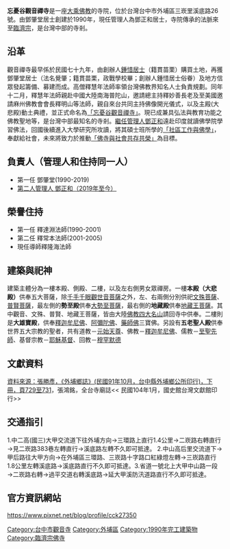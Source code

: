 '''忘憂谷觀音禪寺'''是一座[[大乘佛教|大乘佛教]]的寺院，位於台灣台中市外埔區三崁里溪底路26號。由鄧肇堂居士創建於1990年，現任管理人為鄧正和居士，寺院傳承的法脈來至[[臨濟宗|臨濟宗]]，是台灣中部的寺剎。

== 沿革 ==
觀音禪寺最早係於民國七十九年，由創辦人[[鍾惜居士|鍾惜居士]]（籍貫苗栗）購買土地，再獲鄧肇堂居士（法名覺肇；籍貫苗栗，政戰學校畢；創辦人鍾惜居士俗眷）及地方信眾發起籌備、募建而成。高僧釋慧年法師率領台灣佛教界知名人士負責規劃。同年十二月，釋慧年法師親赴中國大陸南海普陀山，邀請總主持釋妙善長老及至美國邀請麻州佛教會會長釋明山等法師，親自來台共同主持佛像開光儀式，以及主殿(大悲殿)動土典禮，並正式命名為[[「忘憂谷觀音禪寺」|「忘憂谷觀音禪寺」]]。現已成兼具弘法與教育功能之佛教聖地等，是台灣中部最知名的寺剎。[[繼任管理人鄧正和|繼任管理人鄧正和]]遠赴印度就讀佛學院學習佛法，回國後續進入大學研究所攻讀，將其碩士班所學的[[「社區工作與佛學」|「社區工作與佛學」]]，奉獻給社會，未來將致力於推動[[「佛寺與社會共存共榮」|「佛寺與社會共存共榮」]]為目標。

== 負責人（管理人和住持同一人）==
*第一任 鄧肇堂(1990-2019)
*[[繼任管理人_鄧正和|第二人管理人 鄧正和（2019年至今）]]
</big>

== 榮譽住持 ==
*第一任 釋達淵法師(1990-2001)
*第二任 釋常本法師(2001-2005)
*現任導師釋隆海法師

== 建築與祀神 ==
建築主體分為一樓本殿、側殿、二樓，以及左右側男女眾禪房。一樓'''本殿（大悲殿）'''供奉五大菩薩，除[[千手千眼觀世音菩薩|千手千眼觀世音菩薩]]之外，左、右兩側分別供祀[[文殊菩薩|文殊菩薩]]、[[普賢菩薩|普賢菩薩]]，最左側的'''勢至殿'''供奉[[大勢至菩薩|大勢至菩薩]]，最右側的'''地藏殿'''供奉[[地藏王菩薩|地藏王菩薩]]。其中觀音、文殊、普賢、地藏王菩薩，皆由大陸[[佛教四大名山|佛教四大名山]]請回寺中供奉。二樓則是'''大雄寶殿'''，供奉[[釋迦牟尼佛|釋迦牟尼佛]]、[[阿彌陀佛|阿彌陀佛]]、[[藥師佛|藥師佛]]三寶佛。另設有'''五老聖人殿'''供奉世界五大宗教的聖者，共有道教－[[元始天尊|元始天尊]]、佛教－[[釋迦牟尼佛|釋迦牟尼佛]]、儒教－[[至聖先師|至聖先師]]、基督宗教－[[耶穌基督|耶穌基督]]、回教－[[穆罕默德|穆罕默德]]
</big>

==文獻資料==
[[資料來源：張勝彥，《外埔鄉誌》(民國91年10月，台中縣外埔鄉公所印行)，下冊，頁729至731|資料來源：張勝彥，《外埔鄉誌》(民國91年10月，台中縣外埔鄉公所印行)，下冊，頁729至731]]，張鴻銘，全台寺廟誌<< 民國104年1月，國史館台灣文獻館印行>>

==交通指引==
1.中二高(國三)大甲交流道下往外埔方向→三環路上直行1.4公里→二崁路右轉直行→見二崁路383巷左轉直行→溪底路左轉不久即可抵達。
2.中山高后里交流道下→甲后路往大甲方向→在外埔區三環路、三崁路十字路口紅綠燈左轉→三崁路直行1.8公里左轉溪底路→溪底路直行不久即可抵達。3.省道一號北上大甲中山路一段→二崁路右轉→過平交道右轉溪底路→延大甲溪防汛道路直行不久即可抵達。
==官方資訊網站==
https://www.pixnet.net/blog/profile/cck27350 {{Wayback|url=https://www.pixnet.net/blog/profile/cck27350 |date=20170421002136 }}
[[Category:台中市觀音寺|Category:台中市觀音寺]]

[[Category:外埔區|Category:外埔區]]
[[Category:1990年完工建築物|Category:1990年完工建築物]]
[[Category:臨濟宗佛寺|Category:臨濟宗佛寺]]
